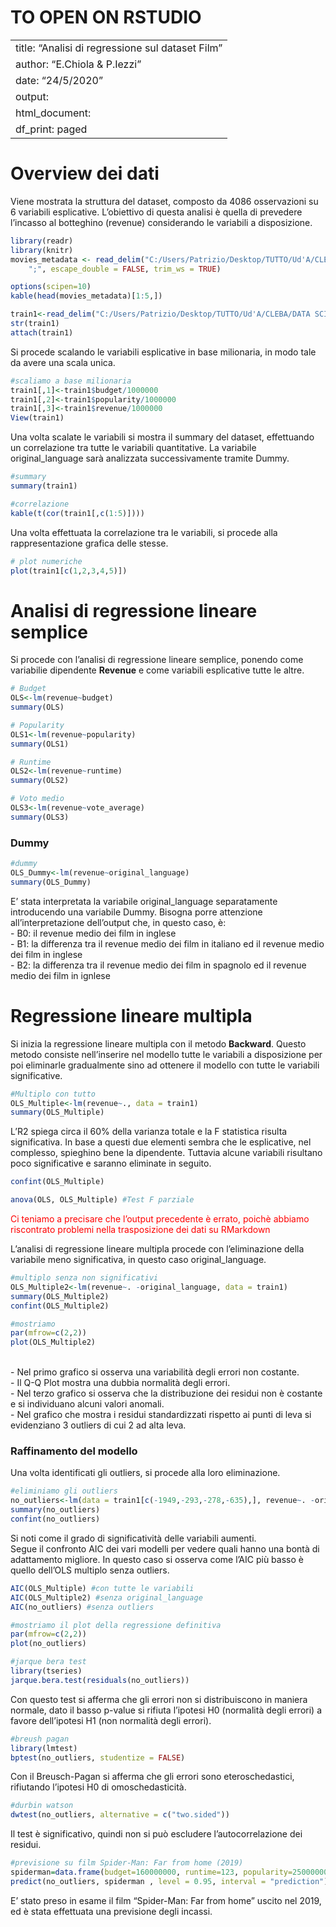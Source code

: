 # TO OPEN ON RSTUDIO

---
title: "Analisi di regressione sul dataset Film"
author: "E.Chiola & P.Iezzi"
date: "24/5/2020"
output:
  html_document: 
    df_print: paged
---
# Overview dei dati

Viene mostrata la struttura del dataset, composto da 4086 osservazioni su 6 variabili esplicative. L'obiettivo di questa analisi è quella di prevedere l'incasso al botteghino (revenue) considerando le variabili a disposizione.


```{r message=FALSE, warning=FALSE, paged.print=FALSE}
library(readr)
library(knitr)
movies_metadata <- read_delim("C:/Users/Patrizio/Desktop/TUTTO/Ud'A/CLEBA/DATA SCIENCE/Primo progetto-Data Science/movies_metadata.csv", 
    ";", escape_double = FALSE, trim_ws = TRUE)

```

```{r}
options(scipen=10)
kable(head(movies_metadata)[1:5,])
```



```{r}


train1<-read_delim("C:/Users/Patrizio/Desktop/TUTTO/Ud'A/CLEBA/DATA SCIENCE/Primo progetto-Data Science/movies_metadata.csv",";", escape_double = FALSE, col_types = cols(title = col_skip()), trim_ws = TRUE)
str(train1)
attach(train1)
```


Si procede scalando le variabili esplicative in base milionaria, in modo tale da avere una scala unica.
```{r} 
#scaliamo a base milionaria
train1[,1]<-train1$budget/1000000
train1[,2]<-train1$popularity/1000000
train1[,3]<-train1$revenue/1000000
View(train1)
```

Una volta scalate le variabili si mostra il summary del dataset, effettuando un correlazione tra tutte le variabili quantitative. La variabile original_language sarà analizzata successivamente tramite Dummy.
```{r}
#summary 
summary(train1)
```

```{r}  
#correlazione
kable(t(cor(train1[,c(1:5)])))
```

Una volta effettuata la correlazione tra le variabili, si procede alla rappresentazione grafica delle stesse.
```{r}
# plot numeriche
plot(train1[c(1,2,3,4,5)])
```

# Analisi di regressione lineare semplice

Si procede con l'analisi di regressione lineare semplice, ponendo come variabilie dipendente <b>Revenue</b> e come variabili esplicative tutte le altre.
```{r}
# Budget
OLS<-lm(revenue~budget)
summary(OLS)

```

```{r}
# Popularity
OLS1<-lm(revenue~popularity)
summary(OLS1)
```

```{r}
# Runtime
OLS2<-lm(revenue~runtime)
summary(OLS2)
```

```{r}
# Voto medio
OLS3<-lm(revenue~vote_average)
summary(OLS3)

```

### Dummy

```{r}
#dummy
OLS_Dummy<-lm(revenue~original_language)
summary(OLS_Dummy)
```

E' stata interpretata la variabile original_language separatamente introducendo una variabile Dummy. Bisogna porre attenzione all'interpretazione dell'output che, in questo caso, è: 
<br>- B0: il revenue medio dei film in inglese
<br>- B1: la differenza tra il revenue medio dei film in italiano ed il revenue medio dei film in inglese
<br>- B2: la differenza tra il revenue medio dei film in spagnolo ed il revenue medio dei film in ignlese





# Regressione lineare multipla

Si inizia la regressione lineare multipla con il metodo <b>Backward</b>. Questo metodo consiste nell'inserire nel modello tutte le variabili a disposizione per poi eliminarle gradualmente sino ad ottenere il modello con tutte le variabili significative.
```{r}
#Multiplo con tutto
OLS_Multiple<-lm(revenue~., data = train1)
summary(OLS_Multiple)
```

L'R2 spiega circa il 60% della varianza totale e la F statistica risulta significativa. In base a questi due elementi sembra che le esplicative, nel complesso, spieghino bene la dipendente. Tuttavia alcune variabili risultano poco significative e saranno eliminate in seguito. 

```{r}
confint(OLS_Multiple)
```


```{r paged.print=FALSE}

anova(OLS, OLS_Multiple) #Test F parziale

```
<font color="red">Ci teniamo a precisare che l'output precedente è errato, poichè abbiamo riscontrato problemi nella trasposizione dei dati su RMarkdown</font>

L'analisi di regressione lineare multipla procede con l'eliminazione della variabile meno significativa, in questo caso original_language.

```{r}
#multiplo senza non significativi
OLS_Multiple2<-lm(revenue~. -original_language, data = train1)
summary(OLS_Multiple2)
confint(OLS_Multiple2)
```


```{r}
#mostriamo
par(mfrow=c(2,2))
plot(OLS_Multiple2)
```
<br>- Nel primo grafico si osserva una variabilità degli errori non costante.
<br>- Il Q-Q Plot mostra una dubbia normalità degli errori.
<br>- Nel terzo grafico si osserva che la distribuzione dei residui non è costante e si individuano alcuni valori anomali.
<br>- Nel grafico che mostra i residui standardizzati rispetto ai punti di leva si evidenziano 3 outliers di cui 2 ad alta leva.

### Raffinamento del modello

Una volta identificati gli outliers, si procede alla loro eliminazione.

```{r}
#eliminiamo gli outliers
no_outliers<-lm(data = train1[c(-1949,-293,-278,-635),], revenue~. -original_language)
summary(no_outliers)
confint(no_outliers)
```

Si noti come il grado di significatività delle variabili aumenti.
<br>Segue il confronto AIC dei vari modelli per vedere quali hanno una bontà di adattamento migliore. In questo caso si osserva come l'AIC più basso è quello dell'OLS multiplo senza outliers.


```{r}
AIC(OLS_Multiple) #con tutte le variabili
AIC(OLS_Multiple2) #senza original_language
AIC(no_outliers) #senza outliers

```

```{r} 
#mostriamo il plot della regressione definitiva
par(mfrow=c(2,2))
plot(no_outliers)
```



```{r message=FALSE, warning=FALSE}
#jarque bera test
library(tseries)
jarque.bera.test(residuals(no_outliers))
```

Con questo test si afferma che gli errori non si distribuiscono in maniera normale, dato il basso p-value si rifiuta l'ipotesi H0 (normalità degli errori) a favore dell'ipotesi H1 (non normalità degli errori).


```{r message=FALSE, warning=FALSE}
#breush pagan
library(lmtest)
bptest(no_outliers, studentize = FALSE)

```

Con il Breusch-Pagan si afferma che gli errori sono eteroschedastici, rifiutando l'ipotesi H0 di omoschedasticità.

```{r}
#durbin watson
dwtest(no_outliers, alternative = c("two.sided"))

```
Il test è significativo, quindi non si può escludere l'autocorrelazione dei residui.

```{r}
#previsione su film Spider-Man: Far from home (2019)
spiderman=data.frame(budget=160000000, runtime=123, popularity=250000000, vote_average=7.5, original_language="en")
predict(no_outliers, spiderman , level = 0.95, interval = "prediction")
```

E' stato preso in esame il film "Spider-Man: Far from home" uscito nel 2019, ed è stata effettuata una previsione degli incassi.

